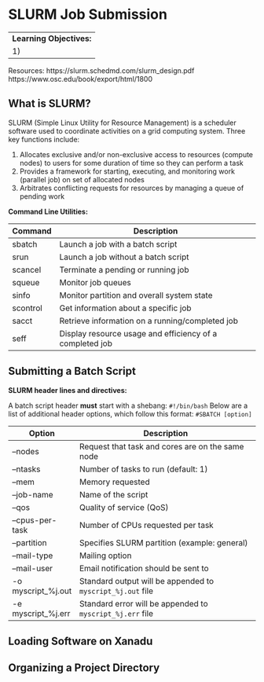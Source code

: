# SLURM Job Submission

----
**Learning Objectives:**
1)
----

Resources:
https://slurm.schedmd.com/slurm_design.pdf
https://www.osc.edu/book/export/html/1800


## What is SLURM?
SLURM (Simple Linux Utility for Resource Management) is a scheduler software used to coordinate activities on a grid computing system. Three key functions include:


  (1) Allocates exclusive and/or non-exclusive access to resources (compute nodes) to users for some duration of time so they can perform a task
  (2) Provides a framework for starting, executing, and monitoring work (parallel job) on set of allocated nodes
  (3) Arbitrates conflicting requests for resources by managing a queue of pending work


**Command Line Utilities:**

| Command  | Description                                   |
|----------|-----------------------------------------------|
| sbatch   | Launch a job with a batch script               |
| srun     | Launch a job without a batch script            |
| scancel  | Terminate a pending or running job             |
| squeue   | Monitor job queues                            |
| sinfo    | Monitor partition and overall system state     |
| scontrol | Get information about a specific job           |
| sacct    | Retrieve information on a running/completed job|
| seff     | Display resource usage and efficiency of a completed job |


## Submitting a Batch Script

**SLURM header lines and directives:**

A batch script header **must** start with a shebang: `#!/bin/bash`
Below are a list of additional header options, which follow this format: `#SBATCH [option]`

| Option           | Description                                       |
|------------------|---------------------------------------------------|
| --nodes        | Request that task and cores are on the same node   |
| --ntasks       | Number of tasks to run (default: 1)                |
| --mem          | Memory requested                                   |
| --job-name     | Name of the script                                 |
| --qos          | Quality of service (QoS)                           |
| --cpus-per-task| Number of CPUs requested per task                   |
| --partition    | Specifies SLURM partition (example: general)       |
| --mail-type    | Mailing option                                     |
| --mail-user    | Email notification should be sent to                |
| -o myscript_%j.out | Standard output will be appended to `myscript_%j.out` file |
| -e myscript_%j.err | Standard error will be appended to `myscript_%j.err` file |

## Loading Software on Xanadu

## Organizing a Project Directory


